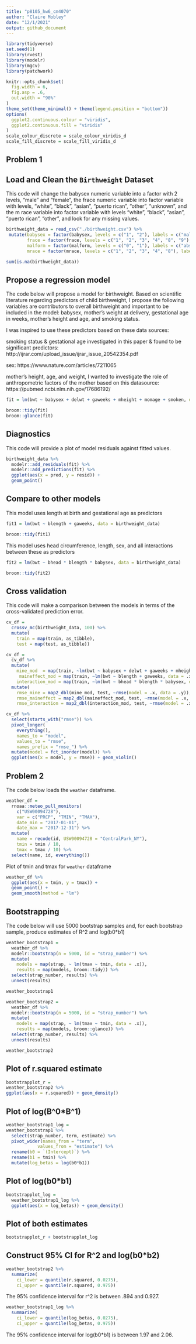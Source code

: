 ```yaml
---
title: "p8105_hw6_cm4070"
author: "Claire Mobley"
date: "12/1/2021"
output: github_document 
---
```


```r
library(tidyverse)
set.seed(1)
library(rvest)
library(modelr)
library(mgcv)
library(patchwork)

knitr::opts_chunk$set(
  fig.width = 6,
  fig.asp = .6,
  out.width = "90%"
)
theme_set(theme_minimal() + theme(legend.position = "bottom"))
options(
  ggplot2.continuous.colour = "viridis",
  ggplot2.continuous.fill = "viridis"
)
scale_colour_discrete = scale_colour_viridis_d
scale_fill_discrete = scale_fill_viridis_d
```

## Problem 1

## Load and Clean the `Birthweight` Dataset

This code will change the babysex numeric variable into a factor with 2 levels, "male" and "female", the frace numeric variable into factor variable with levels,  "white", "black", "asian", "puerto rican", "other", "unknown", and the m race variable into factor variable with levels "white", "black", "asian", "puerto rican", "other", and look for any missing values.

```r
birthweight_data = read_csv("./birthweight.csv") %>% 
 mutate(babysex = factor(babysex, levels = c("1", "2"), labels = c("male", "female")),
        frace = factor(frace, levels = c("1", "2", "3", "4", "8", "9"), labels = c("white", "black", "asian", "puerto rican", "other", "unknown")), 
        malform = factor(malform, levels = c("0", "1"), labels = c("absent", "present")),
        mrace = factor(mrace, levels = c("1", "2", "3", "4", "8"), labels = c("white", "black", "asian", "puerto rican", "other"))) 

sum(is.na(birthweight_data))
```

## Propose a regression model 

The code below will propose a model for birthweight. Based on scientific literature regarding predictors of child birthweight, I propose the following variables are contributors to overall birthweight and important to be included in the model: babysex, 
mother's weight at delivery, gestational age in weeks, mother's height and age, and smoking status. 

I was inspired to use these predictors based on these data sources:

smoking status & gestational age investigated in this paper & found to be significant predictors: http://ijrar.com/upload_issue/ijrar_issue_20542354.pdf

sex: https://www.nature.com/articles/7211065

mother's height, age, and weight, I wanted to investigate the role of anthropometric factors of the mother based on this datasource: https://pubmed.ncbi.nlm.nih.gov/17686192/

```r
fit = lm(bwt ~ babysex + delwt + gaweeks + mheight + momage + smoken, data = birthweight_data)

broom::tidy(fit)
broom::glance(fit)
```

## Diagnostics

This code will provide a plot of model residuals against fitted values.

```r
birthweight_data %>% 
  modelr::add_residuals(fit) %>% 
  modelr::add_predictions(fit) %>% 
  ggplot(aes(x = pred, y = resid)) +
  geom_point()
```

## Compare to other models

This model uses length at birth and gestational age as predictors

```r
fit1 = lm(bwt ~ blength + gaweeks, data = birthweight_data)

broom::tidy(fit1)
```

This model uses head circumference, length, sex, and all interactions between these as predictors

```r
fit2 = lm(bwt ~ bhead * blength * babysex, data = birthweight_data)

broom::tidy(fit2)
```

## Cross validation

This code will make a comparison between the models in terms of the cross-validated prediction error.

```r
cv_df =
  crossv_mc(birthweight_data, 100) %>% 
  mutate(
    train = map(train, as_tibble),
    test = map(test, as_tibble))
```

```r
cv_df = 
  cv_df %>% 
  mutate(
    mine_mod  = map(train, ~lm(bwt ~ babysex + delwt + gaweeks + mheight + momage + smoken, data = .x)),
     maineffect_mod = map(train, ~lm(bwt ~ blength + gaweeks, data = .x)),
    interaction_mod = map(train, ~lm(bwt ~ bhead * blength * babysex, data = as_tibble(.x)))) %>% 
  mutate(
    rmse_mine = map2_dbl(mine_mod, test, ~rmse(model = .x, data = .y)),
    rmse_maineffect = map2_dbl(maineffect_mod, test, ~rmse(model = .x, data = .y)),
    rmse_interaction = map2_dbl(interaction_mod, test, ~rmse(model = .x, data = .y)))
```

```r
cv_df %>% 
  select(starts_with("rmse")) %>% 
  pivot_longer(
    everything(),
    names_to = "model", 
    values_to = "rmse",
    names_prefix = "rmse_") %>% 
  mutate(model = fct_inorder(model)) %>% 
  ggplot(aes(x = model, y = rmse)) + geom_violin()
```

## Problem 2

The code below loads the `weather` dataframe. 

```r
weather_df = 
  rnoaa::meteo_pull_monitors(
    c("USW00094728"),
    var = c("PRCP", "TMIN", "TMAX"), 
    date_min = "2017-01-01",
    date_max = "2017-12-31") %>%
  mutate(
    name = recode(id, USW00094728 = "CentralPark_NY"),
    tmin = tmin / 10,
    tmax = tmax / 10) %>%
  select(name, id, everything())
```

Plot of tmin and tmax for `weather` dataframe

```r
weather_df %>% 
  ggplot(aes(x = tmin, y = tmax)) + 
  geom_point() + 
  geom_smooth(method = "lm")
```

## Bootstrapping 

The code below will use 5000 bootstrap samples and, for each bootstrap sample, produce estimates of R^2 and log(b0*b1)

```r
weather_bootstrap1 = 
  weather_df %>% 
  modelr::bootstrap(n = 5000, id = "strap_number") %>% 
  mutate(
    models = map(strap, ~ lm(tmax ~ tmin, data = .x)),
    results = map(models, broom::tidy)) %>% 
  select(strap_number, results) %>% 
  unnest(results) 

weather_bootstrap1
```

```r
weather_bootstrap2 = 
  weather_df %>% 
  modelr::bootstrap(n = 5000, id = "strap_number") %>% 
  mutate(
    models = map(strap, ~ lm(tmax ~ tmin, data = .x)),
    results = map(models, broom::glance)) %>% 
  select(strap_number, results) %>% 
  unnest(results)

weather_bootstrap2
```

## Plot of r.squared estimate

```r
bootstrapplot_r = 
weather_bootstrap2 %>% 
ggplot(aes(x = r.squared)) + geom_density()
```

## Plot of log(B^0*B^1)

```r
weather_bootstrap1_log = 
weather_bootstrap1 %>% 
  select(strap_number, term, estimate) %>%
  pivot_wider(names_from = "term",
            values_from = "estimate") %>%
  rename(b0 = `(Intercept)`) %>% 
  rename(b1 = tmin) %>% 
  mutate(log_betas = log(b0*b1)) 
```

## Plot of log(b0*b1) 

```r
bootstrapplot_log = 
  weather_bootstrap1_log %>% 
  ggplot(aes(x = log_betas)) + geom_density()
```

## Plot of both estimates 

```r
bootstrapplot_r + bootstrapplot_log
```

## Construct 95% CI for R^2 and log(b0*b2)

```r
weather_bootstrap2 %>% 
  summarize(
    ci_lower = quantile(r.squared, 0.0275),
    ci_upper = quantile(r.squared, 0.975))
```

The 95% confidence interval for r^2 is between .894 and 0.927. 

```r
weather_bootstrap1_log %>% 
  summarize(
    ci_lower = quantile(log_betas, 0.0275),
    ci_upper = quantile(log_betas, 0.975))
```

The 95% confidence interval for log(b0*b1) is between 1.97 and 2.06.
